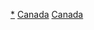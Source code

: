 {{Commons category|Cathedrals in Canada}}

[[Category:加拿大教堂|*]]
[[Category:北美洲主教座堂|Canada]]
[[Category:各国主教座堂|Canada]]